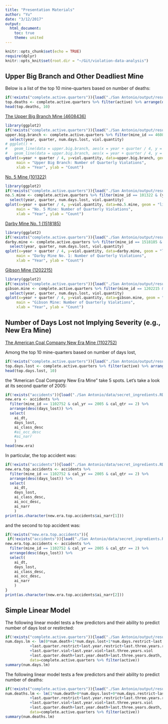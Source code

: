 ```yaml
---
title: "Presentation Materials"
author: "Yu"
date: "3/12/2017"
output: 
  html_document:
    toc: true
    theme: united
---
```


```r
knitr::opts_chunk$set(echo = TRUE)
require(dplyr)
knitr::opts_knit$set(root.dir = "~/Git/violation-data-analysis")
```

## Upper Big Branch and Other Deadliest Mine

Below is a list of the top 10 mine-quarters based on number of deaths:

```r
if(!exists("complete.active.quarters")){load("./San Antonio/output/result.RData")}
top.deaths <- complete.active.quarters %>% filter(active) %>% arrange(desc(num.death)) %>% select(mine.name, mine_id, year, quarter, num.death)
head(top.deaths, 10)
```
[The Upper Big Branch Mine (4608436)](https://en.wikipedia.org/wiki/Upper_Big_Branch_Mine_disaster)

```r
library(ggplot2)
if(!exists("complete.active.quarters")){load("./San Antonio/output/result.RData")}
upper.big.branch <- complete.active.quarters %>% filter(mine_id == 4608436 & (year < 2010 | (year == 2010 & quarter < 2))) %>%
  select(year, quarter, num.days.lost, viol.quantity)
# ggplot() +
#   geom_line(data = upper.big.branch, aes(x = year + quarter / 4, y = viol.quantity), color = "red") +
#   geom_line(data = upper.big.branch, aes(x = year + quarter / 4, y = num.days.lost), color = "green")
qplot(x=year + quarter / 4, y=viol.quantity, data=upper.big.branch, geom = "line",
     main = "Upper Big Branch: Number of Quarterly Violations",
     xlab = "Year", ylab = "Count")
```

[No. 5 Mine (101322)](http://www.chicagotribune.com/news/chi-0209220285sep22-story.html)

```r
library(ggplot2)
if(!exists("complete.active.quarters")){load("./San Antonio/output/result.RData")}
no.5.mine <- complete.active.quarters %>% filter(mine_id == 101322 & (year < 2001 | (year == 2001 & quarter < 3))) %>%
  select(year, quarter, num.days.lost, viol.quantity)
qplot(x=year + quarter / 4, y=viol.quantity, data=no.5.mine, geom = "line",
     main = "No. 5 Mine: Number of Quarterly Violations",
     xlab = "Year", ylab = "Count")
```

[Darby Mine No. 1 (1518185)](http://www.chicagotribune.com/news/chi-0209220285sep22-story.html)

```r
library(ggplot2)
if(!exists("complete.active.quarters")){load("./San Antonio/output/result.RData")}
darby.mine <- complete.active.quarters %>% filter(mine_id == 1518185 & (year < 2006 | (year == 2006 & quarter < 2))) %>%
  select(year, quarter, num.days.lost, viol.quantity)
qplot(x=year + quarter / 4, y=viol.quantity, data=darby.mine, geom = "line",
     main = "Darby Mine No. 1: Number of Quarterly Violations",
     xlab = "Year", ylab = "Count")
```

[Gibson Mine	(1202215)](http://coaldiver.org/msha-id/1202215)

```r
library(ggplot2)
if(!exists("complete.active.quarters")){load("./San Antonio/output/result.RData")}
gibson.mine <- complete.active.quarters %>% filter(mine_id == 1202215 & (year < 2007 | (year == 2007 & quarter < 3))) %>%
  select(year, quarter, num.days.lost, viol.quantity)
qplot(x=year + quarter / 4, y=viol.quantity, data=gibson.mine, geom = "line",
     main = "Gibson Mine: Number of Quarterly Violations",
     xlab = "Year", ylab = "Count")
```

## Number of Days Lost not Implying Severity (e.g., New Era Mine)
[The American Coal Company New Era Mine (1102752)](http://www.stltoday.com/business/local/murray-energy-to-close-galatia-mine-next-year/article_aecf6963-c5ed-5edb-abd1-db6c5537a540.html)

Among the top 10 mine-quarters based on number of days lost,
```r
if(!exists("complete.active.quarters")){load("./San Antonio/output/result.RData")}
top.days.lost <- complete.active.quarters %>% filter(active) %>% arrange(desc(num.days.lost)) %>% select(mine.name, year, quarter, num.days.lost)
head(top.days.lost, 10)
```
the "American Coal Company New Era Mine" take 5 spots.
Let's take a look at its second quarter of 2005:
```r
if(!exists("accidents")){load("./San Antonio/data/secret_ingredients.RData")}
new.era <- accidents %>% 
  filter(mine_id == 1102752 & cal_yr == 2005 & cal_qtr == 2) %>% 
  arrange(desc(days_lost)) %>% 
  select(
    ai_dt, 
    days_lost, 
    ai_class_desc
    #ai_occ_desc 
    #ai_narr
    ) 
head(new.era)
```
In particular, the top accident was:
```r
if(!exists("accidents")){load("./San Antonio/data/secret_ingredients.RData")}
new.era.top.accidents <- accidents %>% 
  filter(mine_id == 1102752 & cal_yr == 2005 & cal_qtr == 2) %>% 
  arrange(desc(days_lost)) %>% 
  select(
    ai_dt, 
    days_lost, 
    ai_class_desc,
    ai_occ_desc, 
    ai_narr
    ) 
print(as.character(new.era.top.accidents$ai_narr[1]))
```
and the second to top accident was:
```r
if(!exists("new.era.top.accidents")){
 if(!exists("accidents")){load("./San Antonio/data/secret_ingredients.RData")}
new.era.top.accidents <- accidents %>% 
  filter(mine_id == 1102752 & cal_yr == 2005 & cal_qtr == 2) %>% 
  arrange(desc(days_lost)) %>% 
  select(
    ai_dt, 
    days_lost, 
    ai_class_desc,
    ai_occ_desc, 
    ai_narr
    )  
}
print(as.character(new.era.top.accidents$ai_narr[2]))
```

## Simple Linear Model

The following linear model tests a few predictors and their ability to predict number of days lost or restircted:
```r
if(!exists("complete.active.quarters")){load("./San Antonio/output/result.RData")}
num.days.lm <- lm(0*num.death+1*num.days.lost+1*num.days.restrict~last.quarter.lost+last.year.lost+last.three.years.lost
           +last.quarter.restrict+last.year.restrict+last.three.years.restrict
           +last.quarter.viol+last.year.viol+last.three.years.viol
           +last.quarter.death+last.year.death+last.three.years.death, 
           data=complete.active.quarters %>% filter(active))
summary(num.days.lm)
```
The following linear model tests a few predictors and their ability to predict number of deaths:
```r
if(!exists("complete.active.quarters")){load("./San Antonio/output/result.RData")}
num.deaths.lm <- lm(1*num.death+0*num.days.lost+0*num.days.restrict~last.quarter.lost+last.year.lost+last.three.years.lost
           +last.quarter.restrict+last.year.restrict+last.three.years.restrict
           +last.quarter.viol+last.year.viol+last.three.years.viol
           +last.quarter.death+last.year.death+last.three.years.death, 
           data=complete.active.quarters %>% filter(active))
summary(num.deaths.lm)
```
